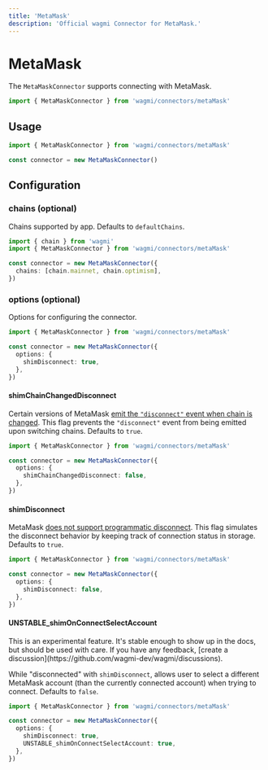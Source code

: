 ```yaml
---
title: 'MetaMask'
description: 'Official wagmi Connector for MetaMask.'
---
```



# MetaMask

The `MetaMaskConnector` supports connecting with MetaMask.

```ts
import { MetaMaskConnector } from 'wagmi/connectors/metaMask'
```

## Usage

```ts
import { MetaMaskConnector } from 'wagmi/connectors/metaMask'

const connector = new MetaMaskConnector()
```

## Configuration

### chains (optional)

Chains supported by app. Defaults to `defaultChains`.

```ts {5}
import { chain } from 'wagmi'
import { MetaMaskConnector } from 'wagmi/connectors/metaMask'

const connector = new MetaMaskConnector({
  chains: [chain.mainnet, chain.optimism],
})
```

### options (optional)

Options for configuring the connector.

```ts {4-6}
import { MetaMaskConnector } from 'wagmi/connectors/metaMask'

const connector = new MetaMaskConnector({
  options: {
    shimDisconnect: true,
  },
})
```

#### shimChainChangedDisconnect

Certain versions of MetaMask [emit the `"disconnect"` event when chain is changed](https://github.com/MetaMask/metamask-extension/issues/13375#issuecomment-1027663334). This flag prevents the `"disconnect"` event from being emitted upon switching chains. Defaults to `true`.

```ts {5}
import { MetaMaskConnector } from 'wagmi/connectors/metaMask'

const connector = new MetaMaskConnector({
  options: {
    shimChainChangedDisconnect: false,
  },
})
```

#### shimDisconnect

MetaMask [does not support programmatic disconnect](https://github.com/MetaMask/metamask-extension/issues/10353). This flag simulates the disconnect behavior by keeping track of connection status in storage. Defaults to `true`.

```ts {5}
import { MetaMaskConnector } from 'wagmi/connectors/metaMask'

const connector = new MetaMaskConnector({
  options: {
    shimDisconnect: false,
  },
})
```

#### UNSTABLE_shimOnConnectSelectAccount

<Callout emoji="🚧">
  This is an experimental feature. It's stable enough to show up in the docs,
  but should be used with care. If you have any feedback, [create a
  discussion](https://github.com/wagmi-dev/wagmi/discussions).
</Callout>

While "disconnected" with `shimDisconnect`, allows user to select a different MetaMask account (than the currently connected account) when trying to connect. Defaults to `false`.

```ts {6}
import { MetaMaskConnector } from 'wagmi/connectors/metaMask'

const connector = new MetaMaskConnector({
  options: {
    shimDisconnect: true,
    UNSTABLE_shimOnConnectSelectAccount: true,
  },
})
```

